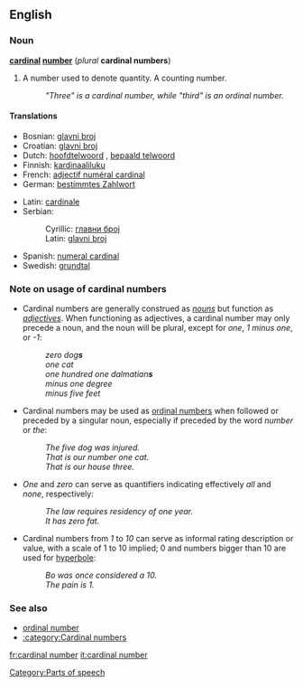 {{wikipedia}}
==English==
===Noun===
'''[[cardinal]] [[number]]''' (''plural'' '''cardinal numbers''')

#{{arithmetic}} A number used to denote quantity. A counting number.
#: ''"Three" is a cardinal number, while "third" is an ordinal number.''

====Translations====
{{top}}
*Bosnian: [[glavni broj#Bosnian|glavni broj]] {{m}}
*Croatian: [[glavni broj#Croatian|glavni broj]] {{m}}
*Dutch: [[hoofdtelwoord]] {{n}}, [[bepaald telwoord]] {{n}}
*Finnish: [[kardinaaliluku]]
*French: [[adjectif numéral cardinal]] {{m}}
*German: [[bestimmtes Zahlwort]] {{n}}
{{mid}}
*Latin: [[cardinale]]
*Serbian:
*:Cyrillic: [[главни број#Serbian|главни број]] {{m}}
*:Latin: [[glavni broj#Serbian|glavni broj]] {{m}}
*Spanish: [[numeral cardinal]] {{m}}
*Swedish: [[grundtal]]
{{bottom}}

===Note on usage of cardinal numbers===
*Cardinal numbers are generally construed as ''[[noun]]s'' but function as ''[[adjective]]s''.  When functioning as adjectives, a cardinal number may only precede a {{countable}} noun, and the noun will be plural, except for ''one'', ''1'' ''minus one'', or ''-1'':
*:''zero dog'''s''' ''
*:''one cat''
*:''one hundred one dalmatian'''s''' ''
*:''minus one degree''
*:''minus five feet''
*Cardinal numbers may be used as [[ordinal number]]s when followed or preceded by a singular {{countable}} noun, especially if preceded by the word ''number'' or ''the'':
*:''The five dog was injured.''
*:''That is our number one cat.''
*:''That is our house three.''
*''One'' and ''zero'' can serve as quantifiers indicating effectively ''all'' and ''none'', respectively:
*:''The law requires residency of one year.''
*:''It has zero fat.''
* Cardinal numbers from ''1'' to ''10'' can serve as informal rating description or value, with a scale of 1 to 10 implied; 0 and numbers bigger than 10 are used for [[hyperbole]]:
*:''Bo was once considered a 10.''
*:''The pain is 1.''

===See also===
*[[ordinal number]]
*[[:category:Cardinal numbers]]

[[Category:Parts of speech]]

[[fr:cardinal number]]
[[it:cardinal number]]